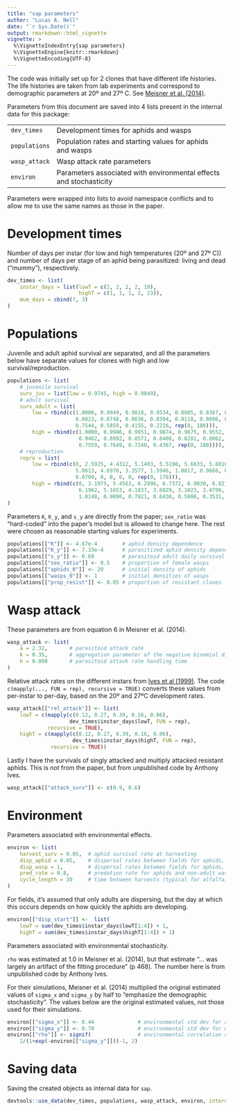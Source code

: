 ```yaml
---
title: "sap parameters"
author: "Lucas A. Nell"
date: "`r Sys.Date()`"
output: rmarkdown::html_vignette
vignette: >
  %\VignetteIndexEntry{sap parameters}
  %\VignetteEngine{knitr::rmarkdown}
  %\VignetteEncoding{UTF-8}
---
```



The code was initially set up for 2 clones that have different life histories.
The life histories are taken from lab experiments and correspond to
demographic parameters at 20º and 27º C. See 
[Meisner et al. (2014)](http://doi.wiley.com/10.1890/13-1933.1).


Parameters from this document are saved into 4 lists present in the internal 
data for this package:

|               |                                                                    |
|:--------------|:-------------------------------------------------------------------|
| `dev_times`   | Development times for aphids and wasps                             |
| `populations` | Population rates and starting values for aphids and wasps          |
| `wasp_attack` | Wasp attack rate parameters                                        |
| `environ`     | Parameters associated with environmental effects and stochasticity |


Parameters were wrapped into lists to avoid namespace conflicts and to allow me
to use the same names as those in the paper.



# Development times

Number of days per instar (for low and high temperatures (20º and 27º C)) and
number of days per stage of an aphid being parasitized: living and dead ("mummy"), 
respectively.

```r
dev_times <- list(
    instar_days = list(lowT = c(2, 2, 2, 2, 19), 
                       highT = c(1, 1, 1, 2, 23)),
    mum_days = cbind(7, 3)
)
```



# Populations

Juvenile and adult aphid survival are separated, and all the parameters below have
separate values for clones with high and low survival/reproduction.

```r
populations <- list(
    # juvenile survival
    surv_juv = list(low = 0.9745, high = 0.9849),
    # adult survival
    surv_adult = list(
        low = rbind(c(1.0000, 0.9949, 0.9818, 0.9534, 0.8805, 0.8367, 0.8532, 0.8786, 
                      0.8823, 0.8748, 0.8636, 0.8394, 0.8118, 0.8096, 0.8240, 0.8333, 
                      0.7544, 0.5859, 0.4155, 0.2216, rep(0, 180))),
        high = rbind(c(1.0000, 0.9986, 0.9951, 0.9874, 0.9675, 0.9552, 0.9550, 0.9549, 
                       0.9462, 0.8992, 0.8571, 0.8408, 0.8281, 0.8062, 0.7699, 0.7500, 
                       0.7559, 0.7649, 0.7240, 0.4367, rep(0, 180)))),
    # reproduction
    repro = list(
        low = rbind(c(0, 2.5925, 4.4312, 5.1403, 5.5190, 5.6633, 5.6010, 5.4577, 5.2904, 
                      5.0613, 4.6970, 3.3577, 1.5946, 1.0817, 0.9666, 0.8333, 0.4689, 
                      0.0709, 0, 0, 0, 0, rep(0, 178))),
        high = rbind(c(0, 3.1975, 5.4563, 6.2996, 6.7372, 6.9030, 6.8210, 6.6100, 
                       6.1962, 5.1653, 4.1837, 3.6029, 3.1023, 2.4799, 1.6909, 1.1750, 
                       1.0148, 0.9096, 0.7821, 0.6430, 0.5000, 0.3531, rep(0, 178))))
)
```


Parameters `K`, `K_y`, and `s_y` are directly from the paper; `sex_ratio` was 
"hard-coded" into the paper's model but is allowed to change here.
The rest were chosen as reasonable starting values for experiments.

```r
populations[["K"]] <- 4.67e-4        # aphid density dependence
populations[["K_y"]] <- 7.33e-4      # parasitized aphid density dependence
populations[["s_y"]] <- 0.69         # parasitoid adult daily survival
populations[["sex_ratio"]] <- 0.5    # proportion of female wasps
populations[["aphids_0"]] <- 20      # initial density of aphids
populations[["wasps_0"]] <- 1        # initial densities of wasps
populations[["prop_resist"]] <- 0.05 # proportion of resistant clones
```




# Wasp attack


These parameters are from equation 6 in Meisner et al. (2014).

```r
wasp_attack <- list(
    a = 2.32,       # parasitoid attack rate
    k = 0.35,       # aggregation parameter of the negative binomial distribution
    h = 0.008       # parasitoid attack rate handling time
)
```

Relative attack rates on the different instars from 
[Ives et al (1999)](http://www.journals.uchicago.edu/doi/10.1086/303269).
The code `c(mapply(..., FUN = rep), recursive = TRUE)` converts these values from
per-instar to per-day, based on the 20º and 27ºC development rates.

```r
wasp_attack[["rel_attack"]] <- list(
    lowT = c(mapply(c(0.12, 0.27, 0.39, 0.16, 0.06), 
                    dev_times$instar_days$lowT, FUN = rep), 
             recursive = TRUE),
    highT = c(mapply(c(0.12, 0.27, 0.39, 0.16, 0.06), 
                     dev_times$instar_days$highT, FUN = rep), 
              recursive = TRUE))
```


Lastly I have the survivals of singly attacked and multiply attacked
resistant aphids.
This is not from the paper, but from unpublished code by Anthony Ives.

```r
wasp_attack[["attack_surv"]] <- c(0.9, 0.6)
```





# Environment

Parameters associated with environmental effects.

```r
environ <- list(
    harvest_surv = 0.05,  # aphid survival rate at harvesting
    disp_aphid = 0.05,    # dispersal rates between fields for aphids, adult wasps
    disp_wasp = 1,        # dispersal rates between fields for aphids, adult wasps
    pred_rate = 0.8,      # predation rate for aphids and non-adult wasps
    cycle_length = 30     # time between harvests (typical for alfalfa)
)
```


For fields, it's assumed that only adults are dispersing, but the day at which this 
occurs depends on how quickly the aphids are developing.

```r
environ[["disp_start"]] <-  list(
    lowT = sum(dev_times$instar_days$lowT[1:4]) + 1, 
    highT = sum(dev_times$instar_days$highT[1:4]) + 1)
```

Parameters associated with environmental stochasticity.

`rho` was estimated at 1.0 in Meisner et al. (2014), but that estimate
"... was largely an artifact of the fitting procedure" (p 468).
The number here is from unpublished code by Anthony Ives.

For their simulations, Meisner et al. (2014) multiplied the original estimated 
values of `sigma_x` and `sigma_y` by half to "emphasize the demographic 
stochasticity".
The values below are the original estimated values, not those used for their 
simulations.

```r
environ[["sigma_x"]] <- 0.44              # environmental std dev for aphids
environ[["sigma_y"]] <- 0.70              # environmental std dev for wasps
environ[["rho"]] <- signif(               # environmental correlation among instars
    2/(1+exp(-environ[["sigma_y"]]))-1, 2)
```




# Saving data

Saving the created objects as internal data for `sap`.

```r
devtools::use_data(dev_times, populations, wasp_attack, environ, internal = TRUE)
```
